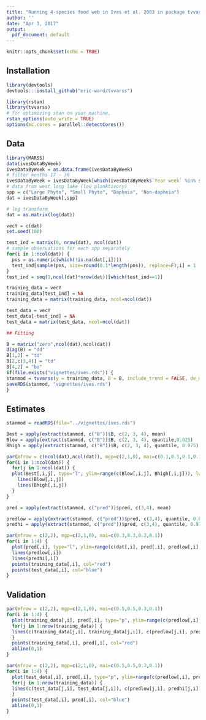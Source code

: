 ```yaml
---
title: "Running 4-species food web in Ives et al. 2003 in package tvvarss"
author: ''
date: "Apr 3, 2017"
output:
  pdf_document: default
---
```


```r
knitr::opts_chunk$set(echo = TRUE)
```

## Installation

```r
library(devtools)
devtools:::install_github("eric-ward/tvvarss")
```

```r
library(rstan)
library(tvvarss)
# for optimizing stan on your machine,
rstan_options(auto_write = TRUE)
options(mc.cores = parallel::detectCores())
```

## Data

```r
library(MARSS)
data(ivesDataByWeek)
ivesDataByWeek = as.data.frame(ivesDataByWeek)
# filter months 17 - 38
ivesDataByWeek = ivesDataByWeek[which(ivesDataByWeek$`Year week` %in% seq(17,37)),]
# data from west long lake (low planktivory)
spp = c("Large Phyto", "Small Phyto", "Daphnia", "Non-daphnia")
dat = ivesDataByWeek[,spp]

# log transform
dat = as.matrix(log(dat))
```

```r
vecY = c(dat)
set.seed(100)

test_ind = matrix(0, nrow(dat), ncol(dat))
# sample observations for each spp separately
for(i in 1:ncol(dat)) {
  pos = as.numeric(which(!is.na(dat[,i])))
  test_ind[sample(pos, size=round(0.1*length(pos)), replace=F),i] = 1
}
test_ind = seq(1,ncol(dat)*nrow(dat))[which(test_ind==1)]

training_data = vecY
training_data[test_ind] = NA
training_data = matrix(training_data, ncol=ncol(dat))

test_data = vecY
test_data[-test_ind] = NA
test_data = matrix(test_data, ncol=ncol(dat))
```


```r
## Fitting

B = matrix("zero",ncol(dat),ncol(dat))
diag(B) = "dd"
B[1,2] = "td"
B[2,c(3,4)] = "td"
B[4,2] = "bu"
if(file.exists("vignettes/ives.rds")) {
stanmod = tvvarss(y = training_data, B = B, include_trend = FALSE, de_mean = TRUE, x0 = NULL, shared_q = NULL, shared_r = NULL, shared_u = NULL, mcmc_iter = 3000, mcmc_warmup = 2000, mcmc_thin = 1, mcmc_chain = 3)
saveRDS(stanmod, "vignettes/ives.rds")
}
```

## Estimates

```r
stanmod = readRDS(file="../vignettes/ives.rds")

Best = apply(extract(stanmod, c("B"))$B, c(2, 3, 4), mean)
Blow = apply(extract(stanmod, c("B"))$B, c(2, 3, 4), quantile,0.025)
Bhigh = apply(extract(stanmod, c("B"))$B, c(2, 3, 4), quantile, 0.975)

par(mfrow = c(ncol(dat),ncol(dat)), mgp=c(2,1,0), mai=c(0.1,0.1,0.1,0.1))
for(i in 1:ncol(dat)) {
  for(j in 1:ncol(dat)) {
  plot(Best[,i,j], type="l", ylim=range(c(Blow[,i,j], Bhigh[,i,j])), lwd=3)
    lines(Blow[,i,j])
    lines(Bhigh[,i,j])
  }
}
```
 
\break

```r
pred = apply(extract(stanmod, c("pred"))$pred, c(3,4), mean)

predlow = apply(extract(stanmod, c("pred"))$pred, c(3,4), quantile, 0.025)
predhi = apply(extract(stanmod, c("pred"))$pred, c(3,4), quantile, 0.975)

par(mfrow = c(2,2), mgp=c(2,1,0), mai=c(0.3,0.3,0.2,0.1))
for(i in 1:4) {
  plot(pred[,i], type="l", ylim=range(c(dat[,i], pred[,i], predlow[,i], predhi[,i]), na.rm=T), lwd=2, main = spp[i])
  lines(predlow[,i])
  lines(predhi[,i])  
  points(training_data[,i], col="red")
  points(test_data[,i], col="blue")
}
```

\break  

## Validation

```r
par(mfrow = c(2,2), mgp=c(2,1,0), mai=c(0.5,0.5,0.3,0.1))
for(i in 1:4) {
  plot(training_data[,i], pred[,i], type="p", ylim=range(c(predlow[,i], pred[,i], predhi[,i]), na.rm=T), ylab="Predicted", xlab="Observed",col="white", main=spp[i])
  for(j in 1:nrow(training_data)) {
  lines(c(training_data[j,i], training_data[j,i]), c(predlow[j,i], predhi[j,i]), col="grey")
  }
  points(training_data[,i], pred[,i], col="red")
  abline(0,1)
}
```


```r

par(mfrow = c(2,2), mgp=c(2,1,0), mai=c(0.5,0.5,0.3,0.1))
for(i in 1:4) {
  plot(test_data[,i], pred[,i], type="p", ylim=range(c(predlow[,i], pred[,i], predhi[,i]), na.rm=T), ylab="Predicted", xlab="Observed",col="white", main=spp[i])
  for(j in 1:nrow(training_data)) {
  lines(c(test_data[j,i], test_data[j,i]), c(predlow[j,i], predhi[j,i]), col="grey")
  }
  points(test_data[,i], pred[,i], col="blue")
  abline(0,1)
}
```
